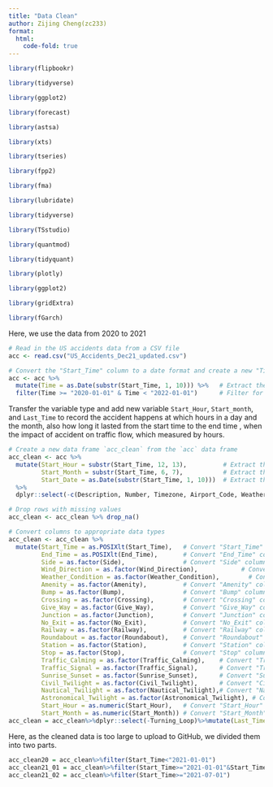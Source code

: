 ```yaml
---
title: "Data Clean"
author: Zijing Cheng(zc233)
format: 
  html:
    code-fold: true
---
```


```r
library(flipbookr)

library(tidyverse)

library(ggplot2)

library(forecast)

library(astsa) 

library(xts)

library(tseries)

library(fpp2)

library(fma)

library(lubridate)

library(tidyverse)

library(TSstudio)

library(quantmod)

library(tidyquant)

library(plotly)

library(ggplot2)

library(gridExtra)

library(fGarch)
```

Here, we use the data from 2020 to 2021

```r
# Read in the US accidents data from a CSV file
acc <- read.csv("US_Accidents_Dec21_updated.csv")

# Convert the "Start_Time" column to a date format and create a new "Time" column
acc <- acc %>% 
  mutate(Time = as.Date(substr(Start_Time, 1, 10))) %>%   # Extract the date portion of the "Start_Time" column and convert to date format
  filter(Time >= "2020-01-01" & Time < "2022-01-01")      # Filter for accidents that occurred between 2020-01-01 and 2022-01-01
```

Transfer the variable type and add new variable `Start_Hour`, `Start_month`, and `Last_Time` to record the accident happens at which hours in a day and the month, also how long it lasted from the start time to the end time , when the impact of accident on traffic flow, which measured by hours.


```r
# Create a new data frame `acc_clean` from the `acc` data frame
acc_clean <- acc %>% 
  mutate(Start_Hour = substr(Start_Time, 12, 13),          # Extract the hour portion of the "Start_Time" column
         Start_Month = substr(Start_Time, 6, 7),           # Extract the month portion of the "Start_Time" column
         Start_Date = as.Date(substr(Start_Time, 1, 10)))  # Extract the date portion of the "Start_Time" column and convert to date format
  %>% 
  dplyr::select(-c(Description, Number, Timezone, Airport_Code, Weather_Timestamp, Country, Time))  # Drop unnecessary columns

# Drop rows with missing values
acc_clean <- acc_clean %>% drop_na()

# Convert columns to appropriate data types
acc_clean <- acc_clean %>% 
  mutate(Start_Time = as.POSIXlt(Start_Time),   # Convert "Start_Time" column to POSIXlt format
         End_Time = as.POSIXlt(End_Time),       # Convert "End_Time" column to POSIXlt format
         Side = as.factor(Side),                # Convert "Side" column to a factor
         Wind_Direction = as.factor(Wind_Direction),            # Convert "Wind_Direction" column to a factor
         Weather_Condition = as.factor(Weather_Condition),        # Convert "Weather_Condition" column to a factor
         Amenity = as.factor(Amenity),          # Convert "Amenity" column to a factor
         Bump = as.factor(Bump),                # Convert "Bump" column to a factor
         Crossing = as.factor(Crossing),        # Convert "Crossing" column to a factor
         Give_Way = as.factor(Give_Way),        # Convert "Give_Way" column to a factor
         Junction = as.factor(Junction),        # Convert "Junction" column to a factor
         No_Exit = as.factor(No_Exit),          # Convert "No_Exit" column to a factor
         Railway = as.factor(Railway),          # Convert "Railway" column to a factor
         Roundabout = as.factor(Roundabout),    # Convert "Roundabout" column to a factor
         Station = as.factor(Station),          # Convert "Station" column to a factor
         Stop = as.factor(Stop),                # Convert "Stop" column to a factor
         Traffic_Calming = as.factor(Traffic_Calming),    # Convert "Traffic_Calming" column to a factor
         Traffic_Signal = as.factor(Traffic_Signal),      # Convert "Traffic_Signal" column to a factor
         Sunrise_Sunset = as.factor(Sunrise_Sunset),      # Convert "Sunrise_Sunset" column to a factor
         Civil_Twilight = as.factor(Civil_Twilight),      # Convert "Civil_Twilight" column to a factor
         Nautical_Twilight = as.factor(Nautical_Twilight),# Convert "Nautical_Twilight" column to a factor
         Astronomical_Twilight = as.factor(Astronomical_Twilight), # Convert "Astronomical_Twilight" column to a factor
         Start_Hour = as.numeric(Start_Hour),   # Convert "Start_Hour" column to numeric format
         Start_Month = as.numeric(Start_Month)) # Convert "Start_Month"
acc_clean = acc_clean%>%dplyr::select(-Turning_Loop)%>%mutate(Last_Time = difftime(End_Time,Start_Time, units = "hours")) # As Turning only contains one level: False, we delete it.
```


Here, as the cleaned data is too large to upload to GitHub, we divided them into two parts.
```r
acc_clean20 = acc_clean%>%filter(Start_Time<"2021-01-01")
acc_clean21_01 = acc_clean%>%filter(Start_Time>="2021-01-01"&Start_Time<"2021-07-01")
acc_clean21_02 = acc_clean%>%filter(Start_Time>="2021-07-01")
```

